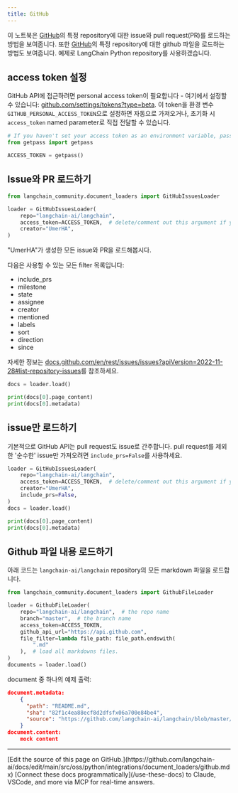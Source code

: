 ```yaml
---
title: GitHub
---
```


이 노트북은 [GitHub](https://github.com/)의 특정 repository에 대한 issue와 pull request(PR)를 로드하는 방법을 보여줍니다. 또한 [GitHub](https://github.com/)의 특정 repository에 대한 github 파일을 로드하는 방법도 보여줍니다. 예제로 LangChain Python repository를 사용하겠습니다.

## access token 설정

GitHub API에 접근하려면 personal access token이 필요합니다 - 여기에서 설정할 수 있습니다: [github.com/settings/tokens?type=beta](https://github.com/settings/tokens?type=beta). 이 token을 환경 변수 `GITHUB_PERSONAL_ACCESS_TOKEN`으로 설정하면 자동으로 가져오거나, 초기화 시 `access_token` named parameter로 직접 전달할 수 있습니다.

```python
# If you haven't set your access token as an environment variable, pass it in here.
from getpass import getpass

ACCESS_TOKEN = getpass()
```

## Issue와 PR 로드하기

```python
from langchain_community.document_loaders import GitHubIssuesLoader
```

```python
loader = GitHubIssuesLoader(
    repo="langchain-ai/langchain",
    access_token=ACCESS_TOKEN,  # delete/comment out this argument if you've set the access token as an env var.
    creator="UmerHA",
)
```

"UmerHA"가 생성한 모든 issue와 PR을 로드해봅시다.

다음은 사용할 수 있는 모든 filter 목록입니다:

- include_prs
- milestone
- state
- assignee
- creator
- mentioned
- labels
- sort
- direction
- since

자세한 정보는 [docs.github.com/en/rest/issues/issues?apiVersion=2022-11-28#list-repository-issues](https://docs.github.com/en/rest/issues/issues?apiVersion=2022-11-28#list-repository-issues)를 참조하세요.

```python
docs = loader.load()
```

```python
print(docs[0].page_content)
print(docs[0].metadata)
```

## issue만 로드하기

기본적으로 GitHub API는 pull request도 issue로 간주합니다. pull request를 제외한 '순수한' issue만 가져오려면 `include_prs=False`를 사용하세요.

```python
loader = GitHubIssuesLoader(
    repo="langchain-ai/langchain",
    access_token=ACCESS_TOKEN,  # delete/comment out this argument if you've set the access token as an env var.
    creator="UmerHA",
    include_prs=False,
)
docs = loader.load()
```

```python
print(docs[0].page_content)
print(docs[0].metadata)
```

## Github 파일 내용 로드하기

아래 코드는 `langchain-ai/langchain` repository의 모든 markdown 파일을 로드합니다.

```python
from langchain_community.document_loaders import GithubFileLoader
```

```python
loader = GithubFileLoader(
    repo="langchain-ai/langchain",  # the repo name
    branch="master",  # the branch name
    access_token=ACCESS_TOKEN,
    github_api_url="https://api.github.com",
    file_filter=lambda file_path: file_path.endswith(
        ".md"
    ),  # load all markdowns files.
)
documents = loader.load()
```

document 중 하나의 예제 출력:

```json
document.metadata:
    {
      "path": "README.md",
      "sha": "82f1c4ea88ecf8d2dfsfx06a700e84be4",
      "source": "https://github.com/langchain-ai/langchain/blob/master/README.md"
    }
document.content:
    mock content
```

---

<Callout icon="pen-to-square" iconType="regular">
    [Edit the source of this page on GitHub.](https://github.com/langchain-ai/docs/edit/main/src/oss/python/integrations/document_loaders/github.mdx)
</Callout>
<Tip icon="terminal" iconType="regular">
    [Connect these docs programmatically](/use-these-docs) to Claude, VSCode, and more via MCP for    real-time answers.
</Tip>
